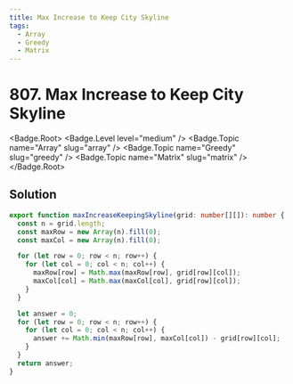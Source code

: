 ```yaml
---
title: Max Increase to Keep City Skyline
tags:
  - Array
  - Greedy
  - Matrix
---
```


# 807. Max Increase to Keep City Skyline

<Badge.Root>
  <Badge.Level level="medium" />
  <Badge.Topic name="Array" slug="array" />
  <Badge.Topic name="Greedy" slug="greedy" />
  <Badge.Topic name="Matrix" slug="matrix" />
</Badge.Root>

## Solution

```typescript filename="solution.ts" copy
export function maxIncreaseKeepingSkyline(grid: number[][]): number {
  const n = grid.length;
  const maxRow = new Array(n).fill(0);
  const maxCol = new Array(n).fill(0);

  for (let row = 0; row < n; row++) {
    for (let col = 0; col < n; col++) {
      maxRow[row] = Math.max(maxRow[row], grid[row][col]);
      maxCol[col] = Math.max(maxCol[col], grid[row][col]);
    }
  }

  let answer = 0;
  for (let row = 0; row < n; row++) {
    for (let col = 0; col < n; col++) {
      answer += Math.min(maxRow[row], maxCol[col]) - grid[row][col];
    }
  }
  return answer;
}
```

<ProblemLink
  codingSite="leetcode"
  href="https://leetcode.com/problems/max-increase-to-keep-city-skyline"
  title="Max Increase to Keep City Skyline"
/>
